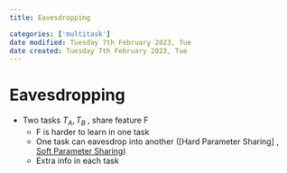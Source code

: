 ```yaml
---
title: Eavesdropping

categories: ['multitask']
date modified: Tuesday 7th February 2023, Tue
date created: Tuesday 7th February 2023, Tue
---
```


# Eavesdropping


- Two tasks $T_{A}, T_{B}$ , share feature F
	- F is harder to learn in one task
	- One task can eavesdrop into another ([Hard Parameter Sharing] , [Soft Parameter Sharing](Hard Parameter Sharing] , [Soft Parameter Sharing.qmd))
	- Extra info in each task




